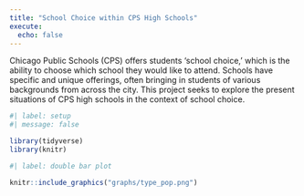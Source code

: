 ```yaml
---
title: "School Choice within CPS High Schools"
execute:
  echo: false
---
```


Chicago Public Schools (CPS) offers students 'school choice,' which is the ability to choose which school they would like to attend. Schools have specific and unique offerings, often bringing in students of various backgrounds from across the city. This project seeks to explore the present situations of CPS high schools in the context of school choice. 

```r
#| label: setup
#| message: false

library(tidyverse)
library(knitr)
```

```r
#| label: double bar plot

knitr::include_graphics("graphs/type_pop.png")
```


